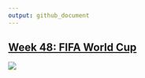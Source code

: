 ```yaml
---
output: github_document
---
```



## [Week 48: FIFA World Cup](https://github.com/doehm/tidytues/blob/main/scripts/2022/week%2048%20FIFA%20world%20cup/FIFA%20world%20cup.R)

<img src='scripts/2022/week 48 FIFA world cup/FIFA world cup.png' />
